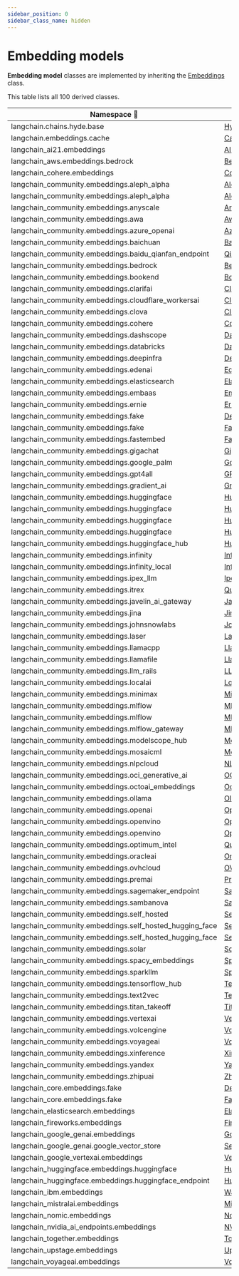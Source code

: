 ```yaml
---
sidebar_position: 0
sidebar_class_name: hidden
---
```


# Embedding models

**Embedding model** classes are implemented by inheriting the [Embeddings](https://api.python.langchain.com/en/latest/embeddings/langchain_core.embeddings.Embeddings.html) class.

This table lists all 100 derived classes.


| Namespace 🔻 | Class |
|------------|---------|
| langchain.chains.hyde.base | [HypotheticalDocumentEmbedder](https://api.python.langchain.com/en/latest/chains/langchain.chains.hyde.base.HypotheticalDocumentEmbedder.html) |
| langchain.embeddings.cache | [CacheBackedEmbeddings](https://api.python.langchain.com/en/latest/embeddings/langchain.embeddings.cache.CacheBackedEmbeddings.html) |
| langchain_ai21.embeddings | [AI21Embeddings](https://api.python.langchain.com/en/latest/embeddings/langchain_ai21.embeddings.AI21Embeddings.html) |
| langchain_aws.embeddings.bedrock | [BedrockEmbeddings](https://api.python.langchain.com/en/latest/embeddings/langchain_aws.embeddings.bedrock.BedrockEmbeddings.html) |
| langchain_cohere.embeddings | [CohereEmbeddings](https://api.python.langchain.com/en/latest/embeddings/langchain_cohere.embeddings.CohereEmbeddings.html) |
| langchain_community.embeddings.aleph_alpha | [AlephAlphaAsymmetricSemanticEmbedding](https://api.python.langchain.com/en/latest/embeddings/langchain_community.embeddings.aleph_alpha.AlephAlphaAsymmetricSemanticEmbedding.html) |
| langchain_community.embeddings.aleph_alpha | [AlephAlphaSymmetricSemanticEmbedding](https://api.python.langchain.com/en/latest/embeddings/langchain_community.embeddings.aleph_alpha.AlephAlphaSymmetricSemanticEmbedding.html) |
| langchain_community.embeddings.anyscale | [AnyscaleEmbeddings](https://api.python.langchain.com/en/latest/embeddings/langchain_community.embeddings.anyscale.AnyscaleEmbeddings.html) |
| langchain_community.embeddings.awa | [AwaEmbeddings](https://api.python.langchain.com/en/latest/embeddings/langchain_community.embeddings.awa.AwaEmbeddings.html) |
| langchain_community.embeddings.azure_openai | [AzureOpenAIEmbeddings](https://api.python.langchain.com/en/latest/embeddings/langchain_community.embeddings.azure_openai.AzureOpenAIEmbeddings.html) |
| langchain_community.embeddings.baichuan | [BaichuanTextEmbeddings](https://api.python.langchain.com/en/latest/embeddings/langchain_community.embeddings.baichuan.BaichuanTextEmbeddings.html) |
| langchain_community.embeddings.baidu_qianfan_endpoint | [QianfanEmbeddingsEndpoint](https://api.python.langchain.com/en/latest/embeddings/langchain_community.embeddings.baidu_qianfan_endpoint.QianfanEmbeddingsEndpoint.html) |
| langchain_community.embeddings.bedrock | [BedrockEmbeddings](https://api.python.langchain.com/en/latest/embeddings/langchain_community.embeddings.bedrock.BedrockEmbeddings.html) |
| langchain_community.embeddings.bookend | [BookendEmbeddings](https://api.python.langchain.com/en/latest/embeddings/langchain_community.embeddings.bookend.BookendEmbeddings.html) |
| langchain_community.embeddings.clarifai | [ClarifaiEmbeddings](https://api.python.langchain.com/en/latest/embeddings/langchain_community.embeddings.clarifai.ClarifaiEmbeddings.html) |
| langchain_community.embeddings.cloudflare_workersai | [CloudflareWorkersAIEmbeddings](https://api.python.langchain.com/en/latest/embeddings/langchain_community.embeddings.cloudflare_workersai.CloudflareWorkersAIEmbeddings.html) |
| langchain_community.embeddings.clova | [ClovaEmbeddings](https://api.python.langchain.com/en/latest/embeddings/langchain_community.embeddings.clova.ClovaEmbeddings.html) |
| langchain_community.embeddings.cohere | [CohereEmbeddings](https://api.python.langchain.com/en/latest/embeddings/langchain_community.embeddings.cohere.CohereEmbeddings.html) |
| langchain_community.embeddings.dashscope | [DashScopeEmbeddings](https://api.python.langchain.com/en/latest/embeddings/langchain_community.embeddings.dashscope.DashScopeEmbeddings.html) |
| langchain_community.embeddings.databricks | [DatabricksEmbeddings](https://api.python.langchain.com/en/latest/embeddings/langchain_community.embeddings.databricks.DatabricksEmbeddings.html) |
| langchain_community.embeddings.deepinfra | [DeepInfraEmbeddings](https://api.python.langchain.com/en/latest/embeddings/langchain_community.embeddings.deepinfra.DeepInfraEmbeddings.html) |
| langchain_community.embeddings.edenai | [EdenAiEmbeddings](https://api.python.langchain.com/en/latest/embeddings/langchain_community.embeddings.edenai.EdenAiEmbeddings.html) |
| langchain_community.embeddings.elasticsearch | [ElasticsearchEmbeddings](https://api.python.langchain.com/en/latest/embeddings/langchain_community.embeddings.elasticsearch.ElasticsearchEmbeddings.html) |
| langchain_community.embeddings.embaas | [EmbaasEmbeddings](https://api.python.langchain.com/en/latest/embeddings/langchain_community.embeddings.embaas.EmbaasEmbeddings.html) |
| langchain_community.embeddings.ernie | [ErnieEmbeddings](https://api.python.langchain.com/en/latest/embeddings/langchain_community.embeddings.ernie.ErnieEmbeddings.html) |
| langchain_community.embeddings.fake | [DeterministicFakeEmbedding](https://api.python.langchain.com/en/latest/embeddings/langchain_community.embeddings.fake.DeterministicFakeEmbedding.html) |
| langchain_community.embeddings.fake | [FakeEmbeddings](https://api.python.langchain.com/en/latest/embeddings/langchain_community.embeddings.fake.FakeEmbeddings.html) |
| langchain_community.embeddings.fastembed | [FastEmbedEmbeddings](https://api.python.langchain.com/en/latest/embeddings/langchain_community.embeddings.fastembed.FastEmbedEmbeddings.html) |
| langchain_community.embeddings.gigachat | [GigaChatEmbeddings](https://api.python.langchain.com/en/latest/embeddings/langchain_community.embeddings.gigachat.GigaChatEmbeddings.html) |
| langchain_community.embeddings.google_palm | [GooglePalmEmbeddings](https://api.python.langchain.com/en/latest/embeddings/langchain_community.embeddings.google_palm.GooglePalmEmbeddings.html) |
| langchain_community.embeddings.gpt4all | [GPT4AllEmbeddings](https://api.python.langchain.com/en/latest/embeddings/langchain_community.embeddings.gpt4all.GPT4AllEmbeddings.html) |
| langchain_community.embeddings.gradient_ai | [GradientEmbeddings](https://api.python.langchain.com/en/latest/embeddings/langchain_community.embeddings.gradient_ai.GradientEmbeddings.html) |
| langchain_community.embeddings.huggingface | [HuggingFaceBgeEmbeddings](https://api.python.langchain.com/en/latest/embeddings/langchain_community.embeddings.huggingface.HuggingFaceBgeEmbeddings.html) |
| langchain_community.embeddings.huggingface | [HuggingFaceEmbeddings](https://api.python.langchain.com/en/latest/embeddings/langchain_community.embeddings.huggingface.HuggingFaceEmbeddings.html) |
| langchain_community.embeddings.huggingface | [HuggingFaceInferenceAPIEmbeddings](https://api.python.langchain.com/en/latest/embeddings/langchain_community.embeddings.huggingface.HuggingFaceInferenceAPIEmbeddings.html) |
| langchain_community.embeddings.huggingface | [HuggingFaceInstructEmbeddings](https://api.python.langchain.com/en/latest/embeddings/langchain_community.embeddings.huggingface.HuggingFaceInstructEmbeddings.html) |
| langchain_community.embeddings.huggingface_hub | [HuggingFaceHubEmbeddings](https://api.python.langchain.com/en/latest/embeddings/langchain_community.embeddings.huggingface_hub.HuggingFaceHubEmbeddings.html) |
| langchain_community.embeddings.infinity | [InfinityEmbeddings](https://api.python.langchain.com/en/latest/embeddings/langchain_community.embeddings.infinity.InfinityEmbeddings.html) |
| langchain_community.embeddings.infinity_local | [InfinityEmbeddingsLocal](https://api.python.langchain.com/en/latest/embeddings/langchain_community.embeddings.infinity_local.InfinityEmbeddingsLocal.html) |
| langchain_community.embeddings.ipex_llm | [IpexLLMBgeEmbeddings](https://api.python.langchain.com/en/latest/embeddings/langchain_community.embeddings.ipex_llm.IpexLLMBgeEmbeddings.html) |
| langchain_community.embeddings.itrex | [QuantizedBgeEmbeddings](https://api.python.langchain.com/en/latest/embeddings/langchain_community.embeddings.itrex.QuantizedBgeEmbeddings.html) |
| langchain_community.embeddings.javelin_ai_gateway | [JavelinAIGatewayEmbeddings](https://api.python.langchain.com/en/latest/embeddings/langchain_community.embeddings.javelin_ai_gateway.JavelinAIGatewayEmbeddings.html) |
| langchain_community.embeddings.jina | [JinaEmbeddings](https://api.python.langchain.com/en/latest/embeddings/langchain_community.embeddings.jina.JinaEmbeddings.html) |
| langchain_community.embeddings.johnsnowlabs | [JohnSnowLabsEmbeddings](https://api.python.langchain.com/en/latest/embeddings/langchain_community.embeddings.johnsnowlabs.JohnSnowLabsEmbeddings.html) |
| langchain_community.embeddings.laser | [LaserEmbeddings](https://api.python.langchain.com/en/latest/embeddings/langchain_community.embeddings.laser.LaserEmbeddings.html) |
| langchain_community.embeddings.llamacpp | [LlamaCppEmbeddings](https://api.python.langchain.com/en/latest/embeddings/langchain_community.embeddings.llamacpp.LlamaCppEmbeddings.html) |
| langchain_community.embeddings.llamafile | [LlamafileEmbeddings](https://api.python.langchain.com/en/latest/embeddings/langchain_community.embeddings.llamafile.LlamafileEmbeddings.html) |
| langchain_community.embeddings.llm_rails | [LLMRailsEmbeddings](https://api.python.langchain.com/en/latest/embeddings/langchain_community.embeddings.llm_rails.LLMRailsEmbeddings.html) |
| langchain_community.embeddings.localai | [LocalAIEmbeddings](https://api.python.langchain.com/en/latest/embeddings/langchain_community.embeddings.localai.LocalAIEmbeddings.html) |
| langchain_community.embeddings.minimax | [MiniMaxEmbeddings](https://api.python.langchain.com/en/latest/embeddings/langchain_community.embeddings.minimax.MiniMaxEmbeddings.html) |
| langchain_community.embeddings.mlflow | [MlflowCohereEmbeddings](https://api.python.langchain.com/en/latest/embeddings/langchain_community.embeddings.mlflow.MlflowCohereEmbeddings.html) |
| langchain_community.embeddings.mlflow | [MlflowEmbeddings](https://api.python.langchain.com/en/latest/embeddings/langchain_community.embeddings.mlflow.MlflowEmbeddings.html) |
| langchain_community.embeddings.mlflow_gateway | [MlflowAIGatewayEmbeddings](https://api.python.langchain.com/en/latest/embeddings/langchain_community.embeddings.mlflow_gateway.MlflowAIGatewayEmbeddings.html) |
| langchain_community.embeddings.modelscope_hub | [ModelScopeEmbeddings](https://api.python.langchain.com/en/latest/embeddings/langchain_community.embeddings.modelscope_hub.ModelScopeEmbeddings.html) |
| langchain_community.embeddings.mosaicml | [MosaicMLInstructorEmbeddings](https://api.python.langchain.com/en/latest/embeddings/langchain_community.embeddings.mosaicml.MosaicMLInstructorEmbeddings.html) |
| langchain_community.embeddings.nlpcloud | [NLPCloudEmbeddings](https://api.python.langchain.com/en/latest/embeddings/langchain_community.embeddings.nlpcloud.NLPCloudEmbeddings.html) |
| langchain_community.embeddings.oci_generative_ai | [OCIGenAIEmbeddings](https://api.python.langchain.com/en/latest/embeddings/langchain_community.embeddings.oci_generative_ai.OCIGenAIEmbeddings.html) |
| langchain_community.embeddings.octoai_embeddings | [OctoAIEmbeddings](https://api.python.langchain.com/en/latest/embeddings/langchain_community.embeddings.octoai_embeddings.OctoAIEmbeddings.html) |
| langchain_community.embeddings.ollama | [OllamaEmbeddings](https://api.python.langchain.com/en/latest/embeddings/langchain_community.embeddings.ollama.OllamaEmbeddings.html) |
| langchain_community.embeddings.openai | [OpenAIEmbeddings](https://api.python.langchain.com/en/latest/embeddings/langchain_community.embeddings.openai.OpenAIEmbeddings.html) |
| langchain_community.embeddings.openvino | [OpenVINOBgeEmbeddings](https://api.python.langchain.com/en/latest/embeddings/langchain_community.embeddings.openvino.OpenVINOBgeEmbeddings.html) |
| langchain_community.embeddings.openvino | [OpenVINOEmbeddings](https://api.python.langchain.com/en/latest/embeddings/langchain_community.embeddings.openvino.OpenVINOEmbeddings.html) |
| langchain_community.embeddings.optimum_intel | [QuantizedBiEncoderEmbeddings](https://api.python.langchain.com/en/latest/embeddings/langchain_community.embeddings.optimum_intel.QuantizedBiEncoderEmbeddings.html) |
| langchain_community.embeddings.oracleai | [OracleEmbeddings](https://api.python.langchain.com/en/latest/embeddings/langchain_community.embeddings.oracleai.OracleEmbeddings.html) |
| langchain_community.embeddings.ovhcloud | [OVHCloudEmbeddings](https://api.python.langchain.com/en/latest/embeddings/langchain_community.embeddings.ovhcloud.OVHCloudEmbeddings.html) |
| langchain_community.embeddings.premai | [PremAIEmbeddings](https://api.python.langchain.com/en/latest/embeddings/langchain_community.embeddings.premai.PremAIEmbeddings.html) |
| langchain_community.embeddings.sagemaker_endpoint | [SagemakerEndpointEmbeddings](https://api.python.langchain.com/en/latest/embeddings/langchain_community.embeddings.sagemaker_endpoint.SagemakerEndpointEmbeddings.html) |
| langchain_community.embeddings.sambanova | [SambaStudioEmbeddings](https://api.python.langchain.com/en/latest/embeddings/langchain_community.embeddings.sambanova.SambaStudioEmbeddings.html) |
| langchain_community.embeddings.self_hosted | [SelfHostedEmbeddings](https://api.python.langchain.com/en/latest/embeddings/langchain_community.embeddings.self_hosted.SelfHostedEmbeddings.html) |
| langchain_community.embeddings.self_hosted_hugging_face | [SelfHostedHuggingFaceEmbeddings](https://api.python.langchain.com/en/latest/embeddings/langchain_community.embeddings.self_hosted_hugging_face.SelfHostedHuggingFaceEmbeddings.html) |
| langchain_community.embeddings.self_hosted_hugging_face | [SelfHostedHuggingFaceInstructEmbeddings](https://api.python.langchain.com/en/latest/embeddings/langchain_community.embeddings.self_hosted_hugging_face.SelfHostedHuggingFaceInstructEmbeddings.html) |
| langchain_community.embeddings.solar | [SolarEmbeddings](https://api.python.langchain.com/en/latest/embeddings/langchain_community.embeddings.solar.SolarEmbeddings.html) |
| langchain_community.embeddings.spacy_embeddings | [SpacyEmbeddings](https://api.python.langchain.com/en/latest/embeddings/langchain_community.embeddings.spacy_embeddings.SpacyEmbeddings.html) |
| langchain_community.embeddings.sparkllm | [SparkLLMTextEmbeddings](https://api.python.langchain.com/en/latest/embeddings/langchain_community.embeddings.sparkllm.SparkLLMTextEmbeddings.html) |
| langchain_community.embeddings.tensorflow_hub | [TensorflowHubEmbeddings](https://api.python.langchain.com/en/latest/embeddings/langchain_community.embeddings.tensorflow_hub.TensorflowHubEmbeddings.html) |
| langchain_community.embeddings.text2vec | [Text2vecEmbeddings](https://api.python.langchain.com/en/latest/embeddings/langchain_community.embeddings.text2vec.Text2vecEmbeddings.html) |
| langchain_community.embeddings.titan_takeoff | [TitanTakeoffEmbed](https://api.python.langchain.com/en/latest/embeddings/langchain_community.embeddings.titan_takeoff.TitanTakeoffEmbed.html) |
| langchain_community.embeddings.vertexai | [VertexAIEmbeddings](https://api.python.langchain.com/en/latest/embeddings/langchain_community.embeddings.vertexai.VertexAIEmbeddings.html) |
| langchain_community.embeddings.volcengine | [VolcanoEmbeddings](https://api.python.langchain.com/en/latest/embeddings/langchain_community.embeddings.volcengine.VolcanoEmbeddings.html) |
| langchain_community.embeddings.voyageai | [VoyageEmbeddings](https://api.python.langchain.com/en/latest/embeddings/langchain_community.embeddings.voyageai.VoyageEmbeddings.html) |
| langchain_community.embeddings.xinference | [XinferenceEmbeddings](https://api.python.langchain.com/en/latest/embeddings/langchain_community.embeddings.xinference.XinferenceEmbeddings.html) |
| langchain_community.embeddings.yandex | [YandexGPTEmbeddings](https://api.python.langchain.com/en/latest/embeddings/langchain_community.embeddings.yandex.YandexGPTEmbeddings.html) |
| langchain_community.embeddings.zhipuai | [ZhipuAIEmbeddings](https://api.python.langchain.com/en/latest/embeddings/langchain_community.embeddings.zhipuai.ZhipuAIEmbeddings.html) |
| langchain_core.embeddings.fake | [DeterministicFakeEmbedding](https://api.python.langchain.com/en/latest/embeddings/langchain_core.embeddings.fake.DeterministicFakeEmbedding.html) |
| langchain_core.embeddings.fake | [FakeEmbeddings](https://api.python.langchain.com/en/latest/embeddings/langchain_core.embeddings.fake.FakeEmbeddings.html) |
| langchain_elasticsearch.embeddings | [ElasticsearchEmbeddings](https://api.python.langchain.com/en/latest/embeddings/langchain_elasticsearch.embeddings.ElasticsearchEmbeddings.html) |
| langchain_fireworks.embeddings | [FireworksEmbeddings](https://api.python.langchain.com/en/latest/embeddings/langchain_fireworks.embeddings.FireworksEmbeddings.html) |
| langchain_google_genai.embeddings | [GoogleGenerativeAIEmbeddings](https://api.python.langchain.com/en/latest/embeddings/langchain_google_genai.embeddings.GoogleGenerativeAIEmbeddings.html) |
| langchain_google_genai.google_vector_store | [ServerSideEmbedding](https://api.python.langchain.com/en/latest/google_vector_store/langchain_google_genai.google_vector_store.ServerSideEmbedding.html) |
| langchain_google_vertexai.embeddings | [VertexAIEmbeddings](https://api.python.langchain.com/en/latest/embeddings/langchain_google_vertexai.embeddings.VertexAIEmbeddings.html) |
| langchain_huggingface.embeddings.huggingface | [HuggingFaceEmbeddings](https://api.python.langchain.com/en/latest/embeddings/langchain_huggingface.embeddings.huggingface.HuggingFaceEmbeddings.html) |
| langchain_huggingface.embeddings.huggingface_endpoint | [HuggingFaceEndpointEmbeddings](https://api.python.langchain.com/en/latest/embeddings/langchain_huggingface.embeddings.huggingface_endpoint.HuggingFaceEndpointEmbeddings.html) |
| langchain_ibm.embeddings | [WatsonxEmbeddings](https://api.python.langchain.com/en/latest/embeddings/langchain_ibm.embeddings.WatsonxEmbeddings.html) |
| langchain_mistralai.embeddings | [MistralAIEmbeddings](https://api.python.langchain.com/en/latest/embeddings/langchain_mistralai.embeddings.MistralAIEmbeddings.html) |
| langchain_nomic.embeddings | [NomicEmbeddings](https://api.python.langchain.com/en/latest/embeddings/langchain_nomic.embeddings.NomicEmbeddings.html) |
| langchain_nvidia_ai_endpoints.embeddings | [NVIDIAEmbeddings](https://api.python.langchain.com/en/latest/embeddings/langchain_nvidia_ai_endpoints.embeddings.NVIDIAEmbeddings.html) |
| langchain_together.embeddings | [TogetherEmbeddings](https://api.python.langchain.com/en/latest/embeddings/langchain_together.embeddings.TogetherEmbeddings.html) |
| langchain_upstage.embeddings | [UpstageEmbeddings](https://api.python.langchain.com/en/latest/embeddings/langchain_upstage.embeddings.UpstageEmbeddings.html) |
| langchain_voyageai.embeddings | [VoyageAIEmbeddings](https://api.python.langchain.com/en/latest/embeddings/langchain_voyageai.embeddings.VoyageAIEmbeddings.html) |
